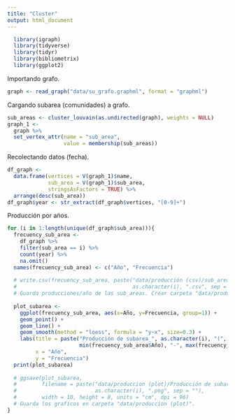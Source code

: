 ```yaml
---
title: "Cluster"
output: html_document
---
```

```r
  library(igraph)
  library(tidyverse)
  library(tidyr)
  library(bibliometrix)
  library(ggplot2)
```

Importando grafo.
```r
graph <- read_graph("data/su_grafo.graphml", format = "graphml")
```

Cargando subarea (comunidades) a grafo.
```r
sub_areas <- cluster_louvain(as.undirected(graph), weights = NULL)
graph_1 <- 
  graph %>%
  set_vertex_attr(name = "sub_area",
                  value = membership(sub_areas))
```

Recolectando datos (fecha).
```r
df_graph <- 
  data.frame(vertices = V(graph_1)$name, 
             sub_area = V(graph_1)$sub_area,
             stringsAsFactors = TRUE) %>% 
  arrange(desc(sub_area))
df_graph$year <- str_extract(df_graph$vertices, "[0-9]+")
```

Producción por años.
```r
for (i in 1:length(unique(df_graph$sub_area))){
  frecuency_sub_area <-
    df_graph %>% 
    filter(sub_area == i) %>% 
    count(year) %>% 
    na.omit()
  names(frecuency_sub_area) <- c("Año", "Frecuencia")
  
  # write.csv(frecuency_sub_area, paste("data/producción (csv)/sub_area",
  #                                     as.character(i), ".csv", sep = ""))
  # Guarda producciones/año de las sub_areas. Crear carpeta "data/producción (csv)".
  
  plot_subarea <-
    ggplot(frecuency_sub_area, aes(x=Año, y=Frecuencia, group=1)) +
    geom_point() +
    geom_line() +
    geom_smooth(method = "loess", formula = "y~x", size=0.3) +
    labs(title = paste("Producción de subarea_", as.character(i), "(",
                       min(frecuency_sub_area$Año), "-", max(frecuency_sub_area$Año), ")", sep = ""),
         x = "Año",
         y = "Frecuencia")
  print(plot_subarea)
  
  # ggsave(plot_subarea,
  #        filename = paste("data/produccion (plot)/Producción de subarea_",
  #                         as.character(i), ".png", sep = ""),
  #        width = 10, height = 8, units = "cm", dpi = 96)
  # Guarda los graficos en carpeta "data/produccion (plot)".
}
```

